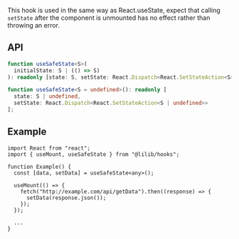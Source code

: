 This hook is used in the same way as React.useState, expect that calling `setState` after the component is unmounted has no effect rather than throwing an error.

## API

```ts
function useSafeState<S>(
  initialState: S | (() => S)
): readonly [state: S, setState: React.Dispatch<React.SetStateAction<S>>];

function useSafeState<S = undefined>(): readonly [
  state: S | undefined,
  setState: React.Dispatch<React.SetStateAction<S | undefined>>
];
```

## Example

```tsx
import React from "react";
import { useMount, useSafeState } from "@lilib/hooks";

function Example() {
  const [data, setData] = useSafeState<any>();

  useMount(() => {
    fetch("http://example.com/api/getData").then((response) => {
      setData(response.json());
    });
  });

  ...
}
```
